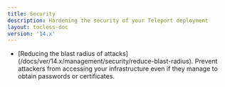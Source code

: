 ```yaml
---
title: Security
description: Hardening the security of your Teleport deployment
layout: tocless-doc
version: '14.x'
---
```


<ul>
  <li>
    [Reducing the blast radius of attacks](/docs/ver/14.x/management/security/reduce-blast-radius). Prevent attackers from accessing your infrastructure even if they manage to obtain passwords or certificates.
  </li>
</ul>
